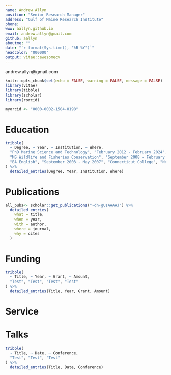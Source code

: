 ```yaml
---
name: Andrew Allyn
position: "Senior Research Manager"
address: "Gulf of Maine Research Institute"
phone: 
www: aallyn.github.io
email: andrew.allyn@gmail.com
github: aallyn
aboutme: ""
date: "`r format(Sys.time(), '%B %Y')`"
headcolor: "000000"
output: vitae::awesomecv
---
```


::: {.print-only .contact-block}
andrew.allyn@gmail.com
:::

```r
knitr::opts_chunk$set(echo = FALSE, warning = FALSE, message = FALSE)
library(vitae)
library(tibble)
library(scholar)
library(rorcid)

myorcid <- "0000-0002-1584-0198"
```

# Education

```r
tribble(
  ~ Degree, ~ Year, ~ Institution, ~ Where,
  "PhD Marine Science and Technology", "February 2012 - February 2024", "University of Massachusetts Amherst", "Amherst, MA",
  "MS Wildlife and Fisheries Conservation", "September 2008 - February 2012", "University of Massachusetts Amherst", "Amherst, MA",
  "BA English", "September 2003 - May 2007", "Connecticut College", "New London, CT"
) %>% 
  detailed_entries(Degree, Year, Institution, Where)
```

# Publications

```r
all_pubs<- scholar::get_publications("-dn-gUsAAAAJ") %>% 
  detailed_entries(
    what = title,
    when = year,
    with = author,
    where = journal,
    why = cites
  )
```

# Funding

```r
tribble(
  ~ Title, ~ Year, ~ Grant, ~ Amount,
  "Test", "Test", "Test", "Test"
) %>%
  detailed_entries(Title, Year, Grant, Amount)
```

# Service

# Talks

```r
tribble(
  ~ Title, ~ Date, ~ Conference,
  "Test", "Test", "Test"
) %>%
  detailed_entries(Title, Date, Conference)
```